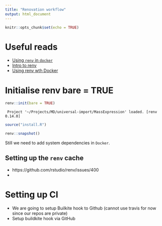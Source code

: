 ```yaml
---
title: "Renovation workflow"
output: html_document
---
```


```r
knitr::opts_chunk$set(echo = TRUE)
```

# Useful reads

- [Using `renv` in `docker`](https://community.rstudio.com/t/a-workflow-for-research-based-on-renv-and-docker/99838)
- [Intro to renv](https://rstudio.github.io/renv/articles/renv.html)
- [Using renv wth Docker](https://rstudio.github.io/renv/articles/docker.html)

# Initialise renv bare = TRUE


```r
renv::init(bare = TRUE)
```

```
 Project '~/Projects/MD/universal-import/MassExpression' loaded. [renv 0.14.0]
```

```r
source("install.R")
```


```r
renv::snapshot()
```


Still we need to add system dependencies in `Docker`. 

## Setting up the `renv` cache

- https://github.com/rstudio/renv/issues/400
- 

# Setting up CI

- We are going to setup Builkite hook to Github (cannot use travis for now since our repos are private)
- Setup buildkite hook via GitHub 


